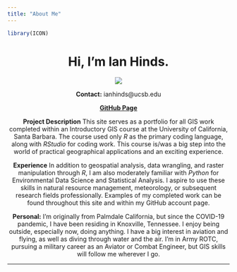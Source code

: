 ```yaml
---
title: "About Me"
---
```

```r
library(ICON)
```

<center>
# Hi, I'm Ian Hinds.
<center>

![](./img/Hidden-Lake.JPG)

**Contact:** ianhinds@ucsb.edu

**[GitHub Page](https://github.com/Hindstein)**

**Project Description** This site serves as a portfolio for all GIS work completed within an Introductory GIS course at the University of California, Santa Barbara. The course used only *R* as the primary coding language, along with *RStudio* for coding work. This course is/was a big step into the world of practical geographical applications and an exciting experience.

**Experience** In addition to geospatial analysis, data wrangling, and raster manipulation through *R*, I am also moderately familiar with *Python* for Environmental Data Science and Statistical Analysis. I aspire to use these skills in natural resource management, meteorology, or subsequent research fields professionally. Examples of my completed work can be found throughout this site and within my GitHub account page.


**Personal:** I'm originally from Palmdale California, but since the COVID-19 pandemic, I have been residing in Knoxville, Tennessee. I enjoy being outside, especially now, doing anything. I have a big interest in aviation and flying, as well as diving through water and the air. I'm in Army ROTC, pursuing a military career as an Aviator or Combat Engineer, but GIS skills will follow me wherever I go.




*****


